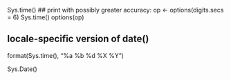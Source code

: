 Sys.time()
## print with possibly greater accuracy:
op <- options(digits.secs = 6)
Sys.time()
options(op)

## locale-specific version of date()
format(Sys.time(), "%a %b %d %X %Y")

Sys.Date()

